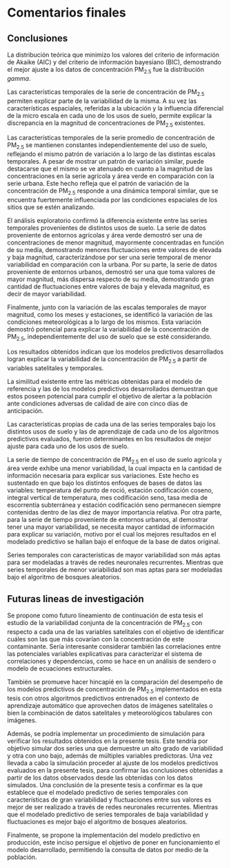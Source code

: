 #	Comentarios finales {#cap:sint} 

## Conclusiones 

  La distribución teórica que minimizo los valores del criterio de información de Akaike (AIC) y del criterio de información bayesiano (BIC), demostrando el mejor ajuste a los datos de concentración PM~2.5~ fue la distribución *gamma*. 
  
  Las características temporales de la serie de concentración de PM~2.5~ permiten explicar parte de la variabilidad de la misma. A su vez las características espaciales, referidas a la ubicación y la influencia diferencial de la micro escala en cada uno de los usos de suelo, permite explicar la discrepancia en la magnitud de concentraciones de PM~2.5~ existentes.
  
  Las características temporales de la serie promedio de concentración de PM~2.5~ se mantienen constantes independientemente del uso de suelo, reflejando el mismo patrón de variación a lo largo de las distintas escalas temporales. A pesar de mostrar un patrón de variación similar, puede destacarse que el mismo se ve atenuado en cuanto a la magnitud de las concentraciones en la serie agrícola y área verde en comparación con la serie urbana. Este hecho refleja que el patrón de variación de la concentración de PM~2.5~ responde a una dinámica temporal similar, que se encuentra fuertemente influenciada por las condiciones espaciales de los sitios que se estén analizando.  
  
  El análisis exploratorio confirmó la diferencia existente entre las series temporales provenientes de distintos usos de suelo. La serie de datos proveniente de entornos agrícolas y área verde demostró ser una de concentraciones de menor magnitud, mayormente concentradas en función de su media, demostrando menores fluctuaciones entre valores de elevada y baja magnitud, caracterizándose por ser una serie temporal de menor variabilidad en comparación con la urbana. Por su parte, la serie de datos proveniente de entornos urbanos, demostró ser una que toma valores de mayor magnitud, más dispersa respecto de su media, demostrando gran cantidad de fluctuaciones entre valores de baja y elevada magnitud, es decir de mayor variabilidad. 
  
  Finalmente, junto con la variación de las escalas temporales de mayor magnitud, como los meses y estaciones, se identificó la variación de las condiciones meteorológicas a lo largo de los mismos. Esta variación demostró potencial para explicar la variabilidad de la concentración de PM~2.5~, independientemente del uso de suelo que se esté considerando.
  
  Los resultados obtenidos indican que los modelos predictivos desarrollados logran explicar la variabilidad de la concentración de PM~2.5~ a partir de variables satelitales y temporales.
 
  La similitud existente entre las métricas obtenidas para el modelo de referencia  y las de los modelos predictivos desarrollados demuestran que estos poseen potencial para cumplir el objetivo de alertar a la población ante condiciones adversas de calidad de aire con cinco días de anticipación. 
 
  Las características propias de cada una de las series temporales bajo los distintos usos de suelo y las de aprendizaje de cada uno de los algoritmos predictivos evaluados, fueron determinantes en los resultados de mejor ajuste para cada uno de los usos de suelo. 

  La serie de tiempo de concentración de PM~2.5~ en el uso de suelo agrícola y área verde exhibe una menor variabilidad, la cual impacta en la cantidad de información necesaria para explicar sus variaciones. Este hecho es sustentado en que bajo los distintos enfoques de bases de datos las variables: temperatura del punto de roció, estación codificación coseno, integral vertical de temperatura, mes codificación seno, tasa media de escorrentía subterránea y estación codificación seno permanecen siempre contenidas dentro de las diez de mayor importancia relativa. Por otra parte, para la serie de tiempo proveniente de entornos urbanos, al demostrar tener una mayor variabilidad, se necesita mayor cantidad de información para explicar su variación, motivo por el cual los mejores resultados en el modelado predictivo se hallan bajo el enfoque de la base de datos original. 

  Series temporales con características de mayor variabilidad son más aptas para ser modeladas a través de redes neuronales recurrentes. Mientras que series temporales de menor variabilidad son mas aptas para ser modeladas bajo el algoritmo de bosques aleatorios. 
  
## Futuras lineas de investigación
  
  Se propone como futuro lineamiento de continuación de esta tesis el estudio de la variabilidad conjunta de la concentración de PM~2.5~ con respecto a cada una de las variables satelitales con el objetivo de identificar cuáles son las que más covarían con la concentración de este contaminante. Sería interesante considerar también las correlaciones entre las potenciales variables explicativas para caracterizar el sistema de correlaciones y dependencias, como se hace en un análisis de sendero o modelo de ecuaciones estructurales. 
  
  También se promueve hacer hincapié en la comparación del desempeño de los modelos predictivos de concentración de PM~2.5~ implementados en esta tesis con otros algoritmos predictivos entrenados en el contexto de aprendizaje automático que aprovechen datos de imágenes satelitales o bien la combinación de datos satelitales y meteorológicos tabulares con imágenes.
  
  Además, se podría implementar un procedimiento de simulación para verificar los resultados obtenidos en la presente tesis. Este tendría por objetivo simular dos series una que demuestre un alto grado de variabilidad y otra con uno bajo, además de múltiples variables predictoras. Una vez llevada a cabo la simulación proceder al ajuste de los modelos predictivos evaluados en la presente tesis, para confirmar las conclusiones obtenidas a partir de los datos observados desde las obtenidas con los datos simulados. Una conclusión de la presente tesis a confirmar es la que establece que el modelado predictivo de series temporales con características de gran variabilidad y fluctuaciones entre sus valores es mejor de ser realizado a través de redes neuronales recurrentes. Mientras que el modelado predictivo de series temporales de baja variabilidad y fluctuaciones es mejor bajo el algoritmo de bosques aleatorios. 
  
  Finalmente, se propone la implementación del modelo predictivo en producción, este inciso persigue el objetivo de poner en funcionamiento el modelo desarrollado, permitiendo la consulta de datos por medio de la población.